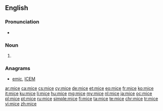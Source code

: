 ==English==

===Pronunciation===
* {{rhymes|aɪs}}

===Noun===
{{head|en}}

# {{en-irregular plural of|mouse}}

===Anagrams===
* [[emic#English|emic]], [[ICEM#English|ICEM]]

[[ar:mice]]
[[ca:mice]]
[[cs:mice]]
[[cy:mice]]
[[de:mice]]
[[et:mice]]
[[eo:mice]]
[[fr:mice]]
[[ko:mice]]
[[it:mice]]
[[ku:mice]]
[[li:mice]]
[[hu:mice]]
[[mg:mice]]
[[my:mice]]
[[nl:mice]]
[[ja:mice]]
[[oc:mice]]
[[pl:mice]]
[[pt:mice]]
[[ru:mice]]
[[simple:mice]]
[[fi:mice]]
[[ta:mice]]
[[te:mice]]
[[chr:mice]]
[[tr:mice]]
[[vi:mice]]
[[zh:mice]]